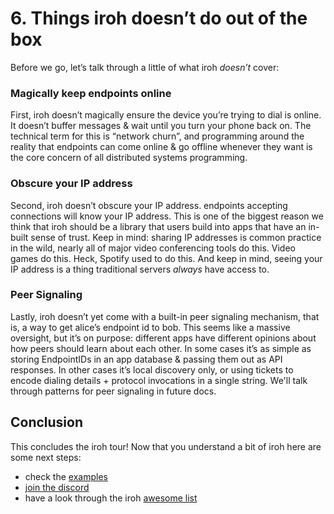 
# 6. Things iroh doesn’t do out of the box

Before we go, let’s talk through a little of what iroh *doesn’t* cover:

### Magically keep endpoints online
First, iroh doesn’t magically ensure the device you’re trying to dial is online. It doesn’t buffer messages & wait until you turn your phone back on. The technical term for this is “network churn”, and programming around the reality that endpoints can come online & go offline whenever they want is the core concern of all distributed systems programming.

### Obscure your IP address
Second, iroh doesn’t obscure your IP address. endpoints accepting connections will know your IP address. This is one of the biggest reason we think that iroh should be a library that users build into apps that have an in-built sense of trust. Keep in mind: sharing IP addresses is common practice in the wild, nearly all of major video conferencing tools do this. Video games do this. Heck, Spotify used to do this. And keep in mind, seeing your IP address is a thing traditional servers *always* have access to.

### Peer Signaling
Lastly, iroh doesn’t yet come with a built-in peer signaling mechanism, that is, a way to get alice’s endpoint id to bob. This seems like a massive oversight, but it’s on purpose: different apps have different opinions about how peers should learn about each other. In some cases it’s as simple as storing EndpointIDs in an app database & passing them out as API responses. In other cases it’s local discovery only, or using tickets to encode dialing details + protocol invocations in a single string. We'll talk through patterns for peer signaling in future docs.

## Conclusion

This concludes the iroh tour! Now that you understand a bit of iroh here are some next steps:
* check the [examples](/docs/examples)
* [join the discord](https://iroh.computer/discord)
* have a look through the iroh [awesome list](https://github.com/n0-computer/awesome-iroh)

<div className='flex'>
  <div className="flex flex-col items-start gap-3">
    <PageLink label="Previous" page={{ href: "/docs/tour/5-routers", title: "Routers" }} previous />
  </div>
</div>
